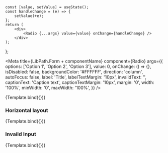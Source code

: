 
    const [value, setValue] = useState();
    const handleChange = (e) => {
        setValue(+e);
    };
    return (
        <div>
            <Radio {...args} value={value} onChange={handleChange} />
        </div>
    );
};


<Meta
    title={LibPath.Form + componentName}
    component={Radio}
    args={{
        options: ['Option 1', 'Option 2', 'Option 3'],
        value: 0,
        onChange: () => {},
        isDisabled: false,
        backgroundColor: '#FFFFFF',
        direction: 'column',
        autoFocus: false,
        label: 'Title',
        labelTextMargin: '10px',
        invalidText: '',
        captionText: 'Caption text',
        captionTextMargin: '10px',
        margin: '0',
        width: '100%',
        minWidth: '0',
        maxWidth: '100%',
    }}
/>

<DocsPageHeader
    title={componentName}
    description="This component is used to create a checklist where only one answers can be selected."
    addImportantNote={false}
    variant="stable"
/>

<Canvas withToolbar>
    <Story name="Base">{Template.bind({})}</Story>
</Canvas>

<DocsPageBody addStories={true} />

### Horizontal layout

<Canvas withToolbar>
    <Story
        name="Horizontal layout"
        args={{
            direction: 'row',
            captionText: '',
        }}
    >
        {Template.bind({})}
    </Story>
</Canvas>

### Invaild Input

<Canvas withToolbar>
    <Story
        name="Invaild Input"
        args={{
            captionText: '',
            backgroundColor: '#F9E5E5',
            width: '30%',
            invalidText: 'Please select an option!',
        }}
    >
        {Template.bind({})}
    </Story>
</Canvas>

